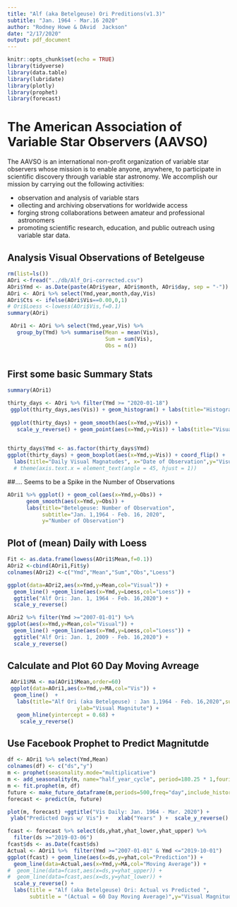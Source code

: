 ```yaml
---
title: "Alf (aka Betelgeuse) Ori Preditions(v1.3)"
subtitle: "Jan. 1964 - Mar.16 2020"
author: "Rodney Howe & DAvid  Jackson"
date: "2/17/2020"
output: pdf_document
---
```


```r
knitr::opts_chunk$set(echo = TRUE)
library(tidyverse)
library(data.table)
library(lubridate)
library(plotly)
library(prophet)
library(forecast)
```

#  The American Association of Variable Star Observers (AAVSO) 

The AAVSO is an international non-profit organization of variable star observers whose mission is to enable anyone, anywhere, to participate in scientific discovery through variable star astronomy. We accomplish our mission by carrying out the following activities:

* observation and analysis of variable stars
* ollecting and archiving observations for worldwide access
* forging strong collaborations between amateur and professional astronomers
* promoting scientific research, education, and public outreach using variable star data.


## Analysis Visual Observations of Betelgeuse
```r
rm(list=ls())
AOri <-fread("../db/Alf_Ori-corrected.csv")
AOri$Ymd <- as.Date(paste(AOri$year, AOri$month, AOri$day, sep = "-"))
AOri <- AOri %>% select(Ymd,year,month,day,Vis) 
AOri$Cts <- ifelse(AOri$Vis==0.00,0,1)
# Ori$Loess <-lowess(AOri$Vis,f=0.1)
summary(AOri)
```
```r
 AOri1 <- AOri %>% select(Ymd,year,Vis) %>%
   group_by(Ymd) %>% summarise(Mean = mean(Vis),
                               Sum = sum(Vis),
                               Obs = n())
                                        

```

## First some basic Summary Stats
```r
summary(AOri1)
```
```r
thirty_days <- AOri %>% filter(Ymd >= "2020-01-18")
 ggplot(thirty_days,aes(Vis)) + geom_histogram() + labs(title="Histogram of Observed Magnatudes",subtitle="Jan. 18,2020 - Mar. 16,2020")
 
 ggplot(thirty_days) + geom_smooth(aes(x=Ymd,y=Vis)) +  
   scale_y_reverse() + geom_point(aes(x=Ymd,y=Vis)) + labs(title="Visual Obersvations for Jan 1,2020 - Mar. 16, 2020")
   
```
```r
thirty_days$Ymd <- as.factor(thirty_days$Ymd)
ggplot(thirty_days) + geom_boxplot(aes(x=Ymd,y=Vis)) + coord_flip() +
  labs(title="Daily Visual Magnatudes", x="Date of Observation",y="Visual Magnatude",subtitle="Jan. 8 ,2020 -Feb. 16,2020 ") 
  # theme(axis.text.x = element_text(angle = 45, hjust = 1)) 
```

##.... Seems to be a Spike in the Number of Observations
```r
AOri1 %>% ggplot() + geom_col(aes(x=Ymd,y=Obs)) + 
      geom_smooth(aes(x=Ymd,y=Obs)) +
      labs(title="Betelgeuse: Number of Observation",
           subtitle="Jan. 1,1964 - Feb. 16, 2020",
           y="Number of Observation")
```


## Plot of (mean) Daily with Loess 
```r
Fit <- as.data.frame(lowess(AOri1$Mean,f=0.1))
AOri2 <-cbind(AOri1,Fit$y)
colnames(AOri2) <-c("Ymd","Mean","Sum","Obs","Loess")
```
```r

ggplot(data=AOri2,aes(x=Ymd,y=Mean,col="Visual")) +
  geom_line() +geom_line(aes(x=Ymd,y=Loess,col="Loess")) + 
  ggtitle("Alf Ori: Jan. 1, 1964 - Feb. 16,2020") +
  scale_y_reverse()
```
```r
AOri2 %>% filter(Ymd >="2007-01-01") %>%
ggplot(aes(x=Ymd,y=Mean,col="Visual")) +
  geom_line() +geom_line(aes(x=Ymd,y=Loess,col="Loess")) + 
  ggtitle("Alf Ori: Jan. 1, 2009 - Feb. 16,2020") +
  scale_y_reverse()
```

## Calculate and Plot 60 Day Moving Avreage
```r
 AOri1$MA <- ma(AOri1$Mean,order=60)
 ggplot(data=AOri1,aes(x=Ymd,y=MA,col="Vis")) +
  geom_line()  + 
   labs(title="Alf Ori (aka Betelgeuse) : Jan 1,1964 - Feb. 16,2020",subtitle="60 DAy Moving Average",y="Visual Magnitude",
                      ylab="Visual Magnitute") + 
   geom_hline(yintercept = 0.68) +
    scale_y_reverse()
```

## Use Facebook Prophet to Predict Magnitutde
```r
df <- AOri1 %>% select(Ymd,Mean)
colnames(df) <- c("ds","y")
m <- prophet(seasonality.mode="multiplicative")
m <- add_seasonality(m, name="half_year_cycle", period=180.25 * 1,fourier.order=5)
m <- fit.prophet(m, df)
future <- make_future_dataframe(m,periods=500,freq="day",include_history = TRUE)
forecast <- predict(m, future)

```
```r
plot(m, forecast) +ggtitle("Vis Daily: Jan. 1964 - Mar. 2020") +
 ylab("Predicted Days w/ Vis") +   xlab("Years" ) +  scale_y_reverse()
```
```r
fcast <- forecast %>% select(ds,yhat,yhat_lower,yhat_upper) %>%
  filter(ds >="2019-03-06")
fcast$ds <- as.Date(fcast$ds)
Actual <- AOri1 %>%  filter(Ymd >="2007-01-01" & Ymd <="2019-10-01")
ggplot(fcast) + geom_line(aes(x=ds,y=yhat,col="Prediction")) +
  geom_line(data=Actual,aes(x=Ymd,y=MA,col="Moving Average")) + 
#  geom_line(data=fcast,aes(x=ds,y=yhat_upper)) +
#  geom_line(data=fcast,aes(x=ds,y=yhat_lower)) +
  scale_y_reverse() +
  labs(title = "Alf (aka Betelgeuse) Ori: Actual vs Predicted ", 
       subtitle = "(Actual = 60 Day Moving Average)",y="Visual Magnitude",x="Year")
```
